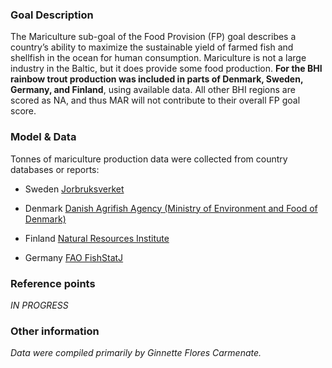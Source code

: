 ### Goal Description

The Mariculture sub-goal of the Food Provision (FP) goal describes a country's ability to maximize the sustainable yield of farmed fish and shellfish in the ocean for human consumption. Mariculture is not a large industry in the Baltic, but it does provide some food production. **For the BHI rainbow trout production was included in parts of Denmark, Sweden, Germany, and Finland**, using available data. All other BHI regions are scored as NA, and thus MAR will not contribute to their overall FP goal score. 


### Model & Data
 
Tonnes of mariculture production data were collected from country databases or reports:

- Sweden [Jorbruksverket](http://www.scb.se/sv_/Hitta-statistik/Statistik-efter-amne/Jord--och-skogsbruk-fiske/Vattenbruk/Vattenbruk/)  

- Denmark [Danish Agrifish Agency (Ministry of Environment and Food of Denmark)](http://agrifish.dk/fisheries/fishery-statistics/aquaculture-statistics/#c32851) 

- Finland [Natural Resources Institute](http://statdb.luke.fi/PXWeb/pxweb/fi/LUKE/LUKE__06%20Kala%20ja%20riista__02%20Rakenne%20ja%20tuotanto__10%20Vesiviljely/?tablelist=true&rxid=5211d344-451e-490d-8651-adb38df626e1)

- Germany [FAO FishStatJ](http://www.fao.org/fishery/statistics/software/fishstatj/en#downlApp) 

### Reference points

*IN PROGRESS*

### Other information

*Data were compiled primarily by Ginnette Flores Carmenate.* 
